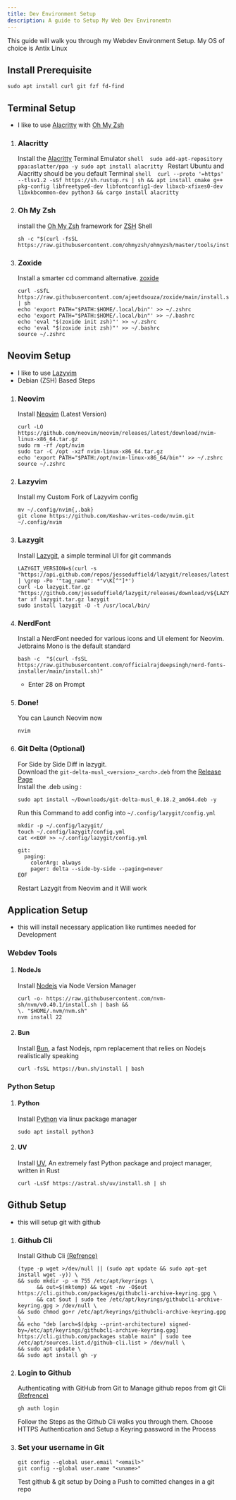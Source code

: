 ```yaml
---
title: Dev Environment Setup
description: A guide to Setup My Web Dev Environemtn
---
```


This guide will walk you through my Webdev Environment Setup.
My OS of choice is Antix Linux

## Install Prerequisite
```shell 
sudo apt install curl git fzf fd-find
```

## Terminal Setup
- I like to use [Alacritty](https://alacritty.org/) with [Oh My Zsh](https://ohmyz.sh/)

<Steps>

1. ### Alacritty
    Install the [Alacritty](https://alacritty.org/) Terminal Emulator
    <Tabs>
      <TabItem label="Ubuntu">
        ```shell 
        sudo add-apt-repository ppa:aslatter/ppa -y
        sudo apt install alacritty
        ```
        Restart Ubuntu and Alacritty should be you default Terminal
      </TabItem>
      <TabItem label="Debian">
        ```shell 
        curl --proto '=https' --tlsv1.2 -sSf https://sh.rustup.rs | sh &&
        apt install cmake g++ pkg-config libfreetype6-dev libfontconfig1-dev libxcb-xfixes0-dev libxkbcommon-dev python3 &&
        cargo install alacritty
        ```
      </TabItem>
    </Tabs>
2. ### Oh My Zsh
    install the [Oh My Zsh](https://ohmyz.sh/) framework for [ZSH](https://www.zsh.org/) Shell
    ```shell 
    sh -c "$(curl -fsSL https://raw.githubusercontent.com/ohmyzsh/ohmyzsh/master/tools/install.sh)"
    ```
3. ### Zoxide
    Install a smarter cd command alternative. [zoxide](https://github.com/ajeetdsouza/zoxide) 

    ```shell 
    curl -sSfL https://raw.githubusercontent.com/ajeetdsouza/zoxide/main/install.sh | sh
    echo 'export PATH="$PATH:$HOME/.local/bin"' >> ~/.zshrc
    echo 'export PATH="$PATH:$HOME/.local/bin"' >> ~/.bashrc
    echo 'eval "$(zoxide init zsh)"' >> ~/.zshrc
    echo 'eval "$(zoxide init zsh)"' >> ~/.bashrc
    source ~/.zshrc
    ```
</Steps>

## Neovim Setup

- I like to use [Lazyvim](https://www.lazyvim.org/) 
- Debian (ZSH) Based Steps

<Steps>

1. ### Neovim
    Install [ Neovim](https://github.com/neovim/neovim) (Latest Version)

    ```shell 
    curl -LO https://github.com/neovim/neovim/releases/latest/download/nvim-linux-x86_64.tar.gz
    sudo rm -rf /opt/nvim
    sudo tar -C /opt -xzf nvim-linux-x86_64.tar.gz
    echo 'export PATH="$PATH:/opt/nvim-linux-x86_64/bin"' >> ~/.zshrc
    source ~/.zshrc
    ```
2. ### Lazyvim 
    Install my Custom Fork of Lazyvim config 

    ```shell 
    mv ~/.config/nvim{,.bak}
    git clone https://github.com/Keshav-writes-code/nvim.git ~/.config/nvim
    ```
3. ### Lazygit 
    Install [ Lazygit](https://github.com/jesseduffield/lazygit), a simple terminal UI for git commands
    ```shell 
    LAZYGIT_VERSION=$(curl -s "https://api.github.com/repos/jesseduffield/lazygit/releases/latest" | \grep -Po '"tag_name": *"v\K[^"]*')
    curl -Lo lazygit.tar.gz "https://github.com/jesseduffield/lazygit/releases/download/v${LAZYGIT_VERSION}/lazygit_${LAZYGIT_VERSION}_Linux_x86_64.tar.gz"
    tar xf lazygit.tar.gz lazygit
    sudo install lazygit -D -t /usr/local/bin/
    ```
4. ### NerdFont
    Install a NerdFont needed for various icons and UI element for Neovim.\
    Jetbrains Mono is the default standard

    ```shell 
    bash -c  "$(curl -fsSL https://raw.githubusercontent.com/officialrajdeepsingh/nerd-fonts-installer/main/install.sh)"
    ```
    - Enter 28 on Prompt
5. ### Done!
    You can Launch Neovim now
    ```shell 
    nvim
    ```
6. ### Git Delta (Optional)
    For Side by Side Diff in lazygit.\
    Download the `git-delta-musl_<version>_<arch>.deb` from the [Release Page](https://github.com/dandavison/delta/releases)\
    Install the .deb using :
    ```shell 
    sudo apt install ~/Downloads/git-delta-musl_0.18.2_amd64.deb -y
    ```
    Run this Command to add config into `~/.config/lazygit/config.yml`
    ```shell 
    mkdir -p ~/.config/lazygit/
    touch ~/.config/lazygit/config.yml
    cat <<EOF >> ~/.config/lazygit/config.yml

    git:
      paging:
        colorArg: always
        pager: delta --side-by-side --paging=never
    EOF
    ```
    Restart Lazygit from Neovim and it Will work

</Steps>


## Application Setup

- this will install necessary application like runtimes needed for Development

### Webdev Tools

<Steps>

1. #### NodeJs
    Install [ Nodejs](https://nodejs.org/en) via Node Version Manager
    ```shell 
    curl -o- https://raw.githubusercontent.com/nvm-sh/nvm/v0.40.1/install.sh | bash &&
    \. "$HOME/.nvm/nvm.sh"
    nvm install 22
    ```
2. #### Bun
    Install [Bun](https://bun.sh/), a fast Nodejs, npm replacement that relies on Nodejs realistically speaking

    ```shell 
    curl -fsSL https://bun.sh/install | bash
    ```

</Steps>

### Python Setup

<Steps>

1. #### Python
    Install [Python](https://www.python.org/) via linux package manager
    ```shell 
    sudo apt install python3
    ```
2. #### UV
    Install [UV](https://docs.astral.sh/uv/), An extremely fast Python package and project manager, written in Rust

    ```shell 
    curl -LsSf https://astral.sh/uv/install.sh | sh
    ```

</Steps>

## Github Setup

- this will setup git with github

<Steps>

1. ### Github Cli
    Install Github Cli [(Refrence)](https://github.com/cli/cli/blob/trunk/docs/install_linux.md#debian-ubuntu-linux-raspberry-pi-os-apt)
    ```shell 
    (type -p wget >/dev/null || (sudo apt update && sudo apt-get install wget -y)) \
    && sudo mkdir -p -m 755 /etc/apt/keyrings \
          && out=$(mktemp) && wget -nv -O$out https://cli.github.com/packages/githubcli-archive-keyring.gpg \
          && cat $out | sudo tee /etc/apt/keyrings/githubcli-archive-keyring.gpg > /dev/null \
    && sudo chmod go+r /etc/apt/keyrings/githubcli-archive-keyring.gpg \
    && echo "deb [arch=$(dpkg --print-architecture) signed-by=/etc/apt/keyrings/githubcli-archive-keyring.gpg] https://cli.github.com/packages stable main" | sudo tee /etc/apt/sources.list.d/github-cli.list > /dev/null \
    && sudo apt update \
    && sudo apt install gh -y
    ```
2. ### Login to Github
    Authenticating with GitHub from Git to Manage github repos from git Cli [(Refrence)](https://docs.github.com/en/get-started/getting-started-with-git/set-up-git#authenticating-with-github-from-git)

    ```shell 
    gh auth login
    ```
    Follow the Steps as the Github Cli walks you through them. Choose HTTPS Authentication and Setup a Keyring password in the Process 
3. ### Set your username in Git 
    ```shell 
    git config --global user.email "<email>"
    git config --global user.name "<uname>"
    ```
    Test github & git setup by Doing a Push to comitted changes in a git repo

</Steps>
